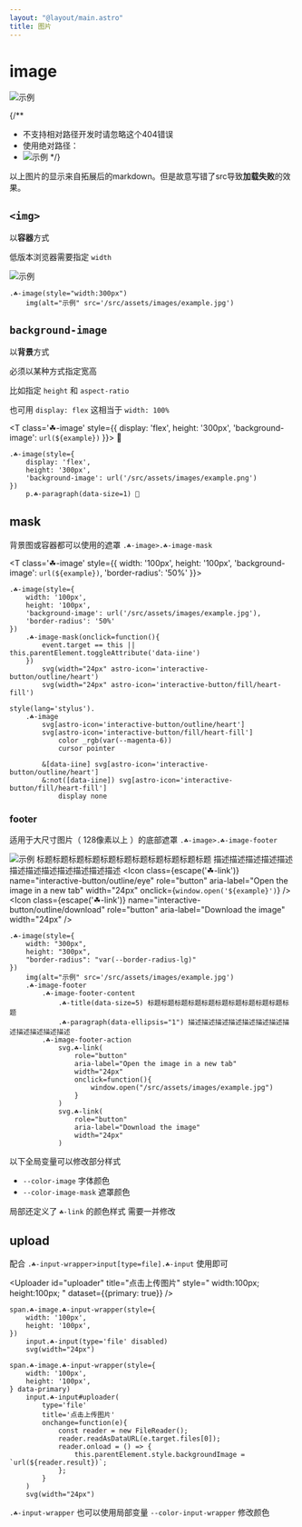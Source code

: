 ```yaml
---
layout: "@layout/main.astro"
title: 图片
---
```




# image

![示例](./../../../assets/images/example.jpg)

{/**
  * 不支持相对路径开发时请忽略这个404错误
  * 使用绝对路径：
  * ![示例](/src/assets/images/example.jpg)
  */}

以上图片的显示来自拓展后的markdown。但是故意写错了src导致**加载失败**的效果。


## `<img>`

以**容器**方式

低版本浏览器需要指定 `width`

<T class='☘-image' style="width:300px">
    <img alt="示例" src={example} />
</T>

```pug
.☘-image(style="width:300px")
    img(alt="示例" src='/src/assets/images/example.jpg')
```


## `background-image`

以**背景**方式

必须以某种方式指定宽高 

比如指定 `height` 和 `aspect-ratio`

也可用 `display: flex` 这相当于 `width: 100%`

<T class='☘-image' style={{
    display: 'flex',
    height: '300px',
    'background-image': `url(${example})`
}}>
    <T tag="p" class="☘-paragraph" data-size="1">🍂</T>
</T>

```pug
.☘-image(style={
    display: 'flex',
    height: '300px',
    'background-image': url('/src/assets/images/example.png')
})
    p.☘-paragraph(data-size=1) 🍂
```


## mask

背景图或容器都可以使用的遮罩 `.☘-image>.☘-image-mask`

<T class='☘-image' style={{
    width: '100px',
    height: '100px',
    'background-image': `url(${example})`,
    'border-radius': '50%'
}}>
    <T
        class='☘-image-mask'
        role="button"
        aria-label="like"
        onclick="
            event.target == this || this.parentElement.toggleAttribute('data-iine')
        "
    >
        <Icon name="interactive-button/outline/heart" width="24px"/>
        <Icon name="interactive-button/fill/heart-fill" width="24px"/>
    </T>
</T>


```pug
.☘-image(style={
    width: '100px',
    height: '100px',
    'background-image': url('/src/assets/images/example.jpg'),
    'border-radius': '50%'
})
    .☘-image-mask(onclick=function(){
        event.target == this || this.parentElement.toggleAttribute('data-iine')
    })
        svg(width="24px" astro-icon='interactive-button/outline/heart')
        svg(width="24px" astro-icon='interactive-button/fill/heart-fill')

style(lang='stylus').
    .☘-image
        svg[astro-icon='interactive-button/outline/heart']
        svg[astro-icon='interactive-button/fill/heart-fill']
            color _rgb(var(--magenta-6))
            cursor pointer
        
        &[data-iine] svg[astro-icon='interactive-button/outline/heart']
        &:not([data-iine]) svg[astro-icon='interactive-button/fill/heart-fill']
            display none
```

### footer

适用于大尺寸图片（ 128像素以上 ）的底部遮罩 `.☘-image>.☘-image-footer`

<T class='☘-image' style="
    width:300px;
    height:300px;
    border-radius:var(--border-radius-lg)
">
    <img alt="示例" src={example} />
    <T class='☘-image-footer'>
        <T class="☘-image-footer-content">
            <T
                class="☘-title"
                data-size='5'
            > 标题标题标题标题标题标题标题标题标题标题标题 </T>
            <T
                class="☘-paragraph"
                data-ellipsis="1"
            > 描述描述描述描述描述描述描述描述描述描述描述描述 </T>
        </T>
        <T class="☘-image-footer-action">
            <Icon
                class={escape('☘-link')}
                name="interactive-button/outline/eye"
                role="button"
                aria-label="Open the image in a new tab"
                width="24px"
                onclick={`
                    window.open('${example}')
                `}
            />
            <Icon
                class={escape('☘-link')}
                name="interactive-button/outline/download"
                role="button"
                aria-label="Download the image"
                width="24px"
            />
        </T>
    </T>
</T>

```pug
.☘-image(style={
    width: "300px",
    height: "300px",
    "border-radius": "var(--border-radius-lg)"
})
    img(alt="示例" src='/src/assets/images/example.jpg')
    .☘-image-footer
        .☘-image-footer-content
            .☘-title(data-size=5) 标题标题标题标题标题标题标题标题标题标题标题
            .☘-paragraph(data-ellipsis="1") 描述描述描述描述描述描述描述描述描述描述描述描述
        .☘-image-footer-action
            svg.☘-link(
                role="button"
                aria-label="Open the image in a new tab"
                width="24px"
                onclick=function(){
                    window.open("/src/assets/images/example.jpg")
                }
            )
            svg.☘-link(
                role="button"
                aria-label="Download the image"
                width="24px"
            )
```

以下全局变量可以修改部分样式

- `--color-image` 字体颜色
- `--color-image-mask` 遮罩颜色

局部还定义了 `☘-link` 的颜色样式 需要一并修改


## upload

配合 `.☘-input-wrapper>input[type=file].☘-input` 使用即可

<Uploader 
    disabled
    style="
        width:100px;
        height:100px;
" />

<Uploader 
    id="uploader"
    title="点击上传图片"
    style="
        width:100px;
        height:100px;
    "
    dataset={{primary: true}}
/>

```pug
span.☘-image.☘-input-wrapper(style={
    width: '100px',
    height: '100px',
})
    input.☘-input(type='file' disabled)
    svg(width="24px")

span.☘-image.☘-input-wrapper(style={
    width: '100px',
    height: '100px',
} data-primary)
    input.☘-input#uploader(
        type='file'
        title='点击上传图片'
        onchange=function(e){
            const reader = new FileReader();
            reader.readAsDataURL(e.target.files[0]);
            reader.onload = () => {
                this.parentElement.style.backgroundImage = `url(${reader.result})`;
            };
        }
    )
    svg(width="24px")
```

`.☘-input-wrapper` 也可以使用局部变量 `--color-input-wrapper` 修改颜色
